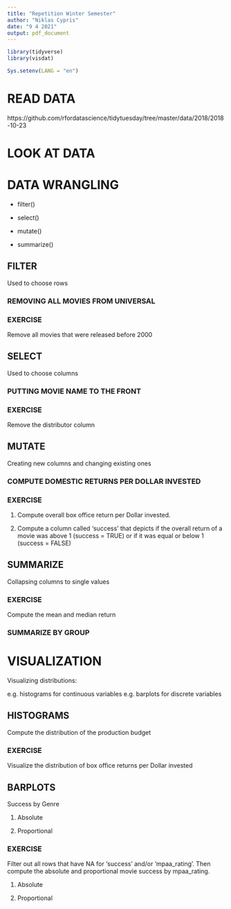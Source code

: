 ```yaml
---
title: "Repetition Winter Semester"
author: "Niklas Cypris"
date: "9 4 2021"
output: pdf_document
---
```


```r
library(tidyverse)
library(visdat)

Sys.setenv(LANG = "en")
```

# READ DATA

https://github.com/rfordatascience/tidytuesday/tree/master/data/2018/2018-10-23

# LOOK AT DATA

# DATA WRANGLING

* filter()

* select()

* mutate()

* summarize()

## FILTER

Used to choose rows

### REMOVING ALL MOVIES FROM UNIVERSAL

### EXERCISE

Remove all movies that were released before 2000

## SELECT

Used to choose columns

### PUTTING MOVIE NAME TO THE FRONT

### EXERCISE 

Remove the distributor column

## MUTATE

Creating new columns and changing existing ones

### COMPUTE DOMESTIC RETURNS PER DOLLAR INVESTED

### EXERCISE

1. Compute overall box office return per Dollar invested.


2. Compute a column called 'success' that depicts if the overall return of a movie was above 1 (success = TRUE) or if it was equal or below 1 (success = FALSE)

## SUMMARIZE

Collapsing columns to single values

### EXERCISE

Compute the mean and median return

### SUMMARIZE BY GROUP

# VISUALIZATION

Visualizing distributions:

e.g. histograms for continuous variables
e.g. barplots for discrete variables

## HISTOGRAMS

Compute the distribution of the production budget

### EXERCISE

Visualize the distribution of box office returns per Dollar invested

## BARPLOTS

Success by Genre

1. Absolute

2. Proportional

### EXERCISE

Filter out all rows that have NA for 'success' and/or 'mpaa_rating'. Then compute the absolute and proportional movie success by mpaa_rating.

1. Absolute

2. Proportional
